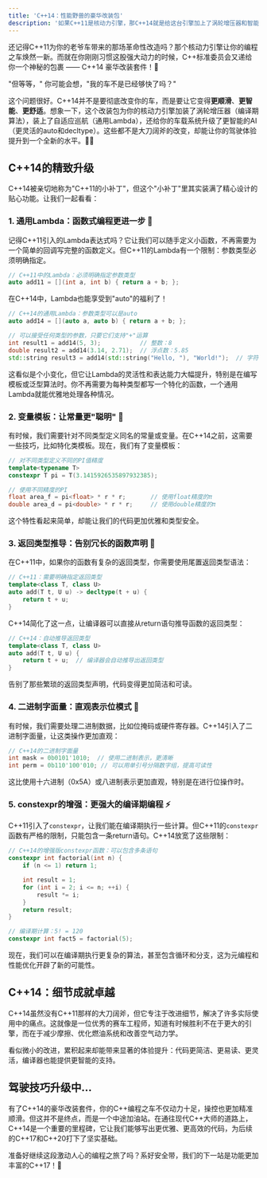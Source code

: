 ```yaml
---
title: 'C++14：性能野兽的豪华改装包'
description: '如果C++11是核动力引擎，那C++14就是给这台引擎加上了涡轮增压器和智能驾驶辅助系统。本文带你了解C++14带来的便捷升级。'
---
```


还记得C++11为你的老爷车带来的那场革命性改造吗？那个核动力引擎让你的编程之车焕然一新。而就在你刚刚习惯这股强大动力的时候，C++标准委员会又递给你一个神秘的包裹 —— C++14 豪华改装套件！🎁

"但等等，" 你可能会想，"我的车不是已经够快了吗？"

这个问题很好。C++14并不是要彻底改变你的车，而是要让它变得**更顺滑**、**更智能**、**更舒适**。想象一下，这个改装包为你的核动力引擎加装了涡轮增压器（编译期算法），装上了自适应巡航（通用Lambda），还给你的车载系统升级了更智能的AI（更灵活的auto和decltype）。这些都不是大刀阔斧的改变，却能让你的驾驶体验提升到一个全新的水平。🚗💨

## C++14的精致升级

C++14被亲切地称为"C++11的小补丁"，但这个"小补丁"里其实装满了精心设计的贴心功能。让我们一起看看：

### 1. 通用Lambda：函数式编程更进一步 🎯

记得C++11引入的Lambda表达式吗？它让我们可以随手定义小函数，不再需要为一个简单的回调写完整的函数定义。但C++11的Lambda有一个限制：参数类型必须明确指定。

```cpp
// C++11中的Lambda：必须明确指定参数类型
auto add11 = [](int a, int b) { return a + b; };
```

在C++14中，Lambda也能享受到"auto"的福利了！

```cpp
// C++14的通用Lambda：参数类型可以是auto
auto add14 = [](auto a, auto b) { return a + b; };

// 可以接受任何类型的参数，只要它们支持"+"运算
int result1 = add14(5, 3);           // 整数：8
double result2 = add14(3.14, 2.71);  // 浮点数：5.85
std::string result3 = add14(std::string("Hello, "), "World!");  // 字符串连接
```

这看似是个小变化，但它让Lambda的灵活性和表达能力大幅提升，特别是在编写模板或泛型算法时。你不再需要为每种类型都写一个特化的函数，一个通用Lambda就能优雅地处理各种情况。

### 2. 变量模板：让常量更"聪明" 🧩

有时候，我们需要针对不同类型定义同名的常量或变量。在C++14之前，这需要一些技巧，比如特化类模板。现在，我们有了变量模板：

```cpp
// 对不同类型定义不同的PI值精度
template<typename T>
constexpr T pi = T(3.1415926535897932385);

// 使用不同精度的PI
float area_f = pi<float> * r * r;       // 使用float精度的π
double area_d = pi<double> * r * r;     // 使用double精度的π
```

这个特性看起来简单，却能让我们的代码更加优雅和类型安全。

### 3. 返回类型推导：告别冗长的函数声明 📝

在C++11中，如果你的函数有复杂的返回类型，你需要使用尾置返回类型语法：

```cpp
// C++11：需要明确指定返回类型
template<class T, class U>
auto add(T t, U u) -> decltype(t + u) {
    return t + u;
}
```

C++14简化了这一点，让编译器可以直接从return语句推导函数的返回类型：

```cpp
// C++14：自动推导返回类型
template<class T, class U>
auto add(T t, U u) {
    return t + u;  // 编译器会自动推导出返回类型
}
```

告别了那些繁琐的返回类型声明，代码变得更加简洁和可读。

### 4. 二进制字面量：直观表示位模式 🔢

有时候，我们需要处理二进制数据，比如位掩码或硬件寄存器。C++14引入了二进制字面量，让这类操作更加直观：

```cpp
// C++14的二进制字面量
int mask = 0b0101'1010;  // 使用二进制表示，更清晰
int perm = 0b110'100'010; // 可以用单引号分隔数字组，提高可读性
```

这比使用十六进制（0x5A）或八进制表示更加直观，特别是在进行位操作时。

### 5. constexpr的增强：更强大的编译期编程 ⚡

C++11引入了`constexpr`，让我们能在编译期执行一些计算。但C++11的`constexpr`函数有严格的限制，只能包含一条return语句。C++14放宽了这些限制：

```cpp
// C++14的增强版constexpr函数：可以包含多条语句
constexpr int factorial(int n) {
    if (n <= 1) return 1;

    int result = 1;
    for (int i = 2; i <= n; ++i) {
        result *= i;
    }
    return result;
}

// 编译期计算：5! = 120
constexpr int fact5 = factorial(5);
```

现在，我们可以在编译期执行更复杂的算法，甚至包含循环和分支，这为元编程和性能优化开辟了新的可能性。

## C++14：细节成就卓越

C++14虽然没有C++11那样的大刀阔斧，但它专注于改进细节，解决了许多实际使用中的痛点。这就像是一位优秀的赛车工程师，知道有时候胜利不在于更大的引擎，而在于减少摩擦、优化燃油系统和改善空气动力学。

看似微小的改进，累积起来却能带来显著的体验提升：代码更简洁、更易读、更灵活，编译器也能提供更智能的支持。

## 驾驶技巧升级中...

有了C++14的豪华改装套件，你的C++编程之车不仅动力十足，操控也更加精准顺滑。但这并不是终点，而是一个中途加油站。在通往现代C++大师的道路上，C++14是一个重要的里程碑，它让我们能够写出更优雅、更高效的代码，为后续的C++17和C++20打下了坚实基础。

准备好继续这段激动人心的编程之旅了吗？系好安全带，我们的下一站是功能更加丰富的C++17！🚀
